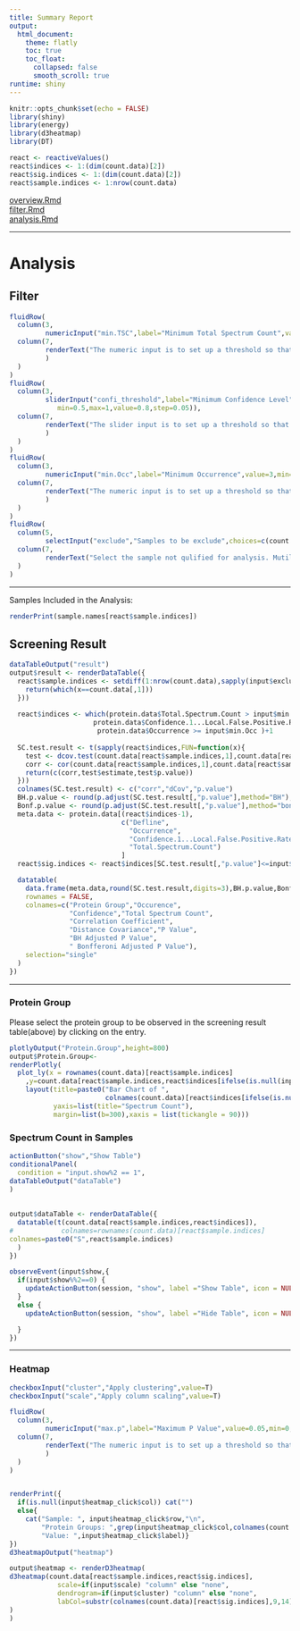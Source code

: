 ---
title: Summary Report
output: 
  html_document:
    theme: flatly
    toc: true
    toc_float:
      collapsed: false
      smooth_scroll: true
runtime: shiny
---

```{r setup, include=FALSE}
knitr::opts_chunk$set(echo = FALSE)
library(shiny)
library(energy)
library(d3heatmap)
library(DT)

react <- reactiveValues()
react$indices <- 1:(dim(count.data)[2])
react$sig.indices <- 1:(dim(count.data)[2])
react$sample.indices <- 1:nrow(count.data)
```
[overview.Rmd](overview.Rmd)  
[filter.Rmd](filter.Rmd)  
[analysis.Rmd](analysis.Rmd)  

<hr>
# Analysis
## Filter  
```{r filters}
fluidRow(
  column(3,
         numericInput("min.TSC",label="Minimum Total Spectrum Count",value=5)),
  column(7,
         renderText("The numeric input is to set up a threshold so that only protein groups whose total spectrum count is greater than this threshold will be included for following analysis."
         )
  )
)
fluidRow(
  column(3,
         sliderInput("confi_threshold",label="Minimum Confidence Level",
            min=0.5,max=1,value=0.8,step=0.05)),
  column(7,
         renderText("The slider input is to set up a threshold so that only protein groups whose confidence level is greater than this threshold will be included for following analysis."
         )
  )
)
fluidRow(
  column(3,
         numericInput("min.Occ",label="Minimum Occurrence",value=3,min=0,max=14)),
  column(7,
         renderText("The numeric input is to set up a threshold so that only protein groups whose occurrence is greater than this threshold will be included for following analysis."
         )
  )
)
fluidRow(
  column(5,
         selectInput("exclude","Samples to be exclude",choices=c(count.data[,1]),multiple=TRUE, selectize=FALSE)),
  column(7,
         renderText("Select the sample not qulified for analysis. Mutilple selection is allowed by press 'Ctrl' on keyboard. To deselect one entry, press 'Ctrl' and click the entry you want to deselect.")
  )
)
```
<hr>

Samples Included in the Analysis:
```{r SampleIncluded}
renderPrint(sample.names[react$sample.indices])
```

## Screening Result
```{r}
dataTableOutput("result")
output$result <- renderDataTable({
  react$sample.indices <- setdiff(1:nrow(count.data),sapply(input$exclude,function(x){
    return(which(x==count.data[,1]))
  }))
  
  react$indices <- which(protein.data$Total.Spectrum.Count > input$min.TSC &
                     protein.data$Confidence.1...Local.False.Positive.Rate.>=input$confi_threshold &
                      protein.data$Occurrence >= input$min.Occ )+1
  
  SC.test.result <- t(sapply(react$indices,FUN=function(x){
    test <- dcov.test(count.data[react$sample.indices,1],count.data[react$sample.indices,x],R=3000)
    corr <- cor(count.data[react$sample.indices,1],count.data[react$sample.indices,x])
    return(c(corr,test$estimate,test$p.value))
  }))
  colnames(SC.test.result) <- c("corr","dCov","p.value")
  BH.p.value <- round(p.adjust(SC.test.result[,"p.value"],method="BH"),digits=3)
  Bonf.p.value <- round(p.adjust(SC.test.result[,"p.value"],method="bonferroni"),digits=3)
  meta.data <- protein.data[(react$indices-1),
                            c("Defline",
                              "Occurrence",
                              "Confidence.1...Local.False.Positive.Rate.",
                              "Total.Spectrum.Count")
                            ]
  react$sig.indices <- react$indices[SC.test.result[,"p.value"]<=input$max.p]

  datatable(
    data.frame(meta.data,round(SC.test.result,digits=3),BH.p.value,Bonf.p.value),
    rownames = FALSE,
    colnames=c("Protein Group","Occurence",
               "Confidence","Total Spectrum Count",
               "Correlation Coefficient",
               "Distance Covariance","P Value",
               "BH Adjusted P Value",
               " Bonfferoni Adjusted P Value"),
    selection="single"
  )
})
```
<hr>

### Protein Group
Please select the protein group to be observed in the screening result table(above) by clicking on the entry.
```{r}
plotlyOutput("Protein.Group",height=800)
output$Protein.Group<-
renderPlotly(
  plot_ly(x = rownames(count.data)[react$sample.indices]
    ,y=count.data[react$sample.indices,react$indices[ifelse(is.null(input$result_rows_selected),1,input$result_rows_selected)]],type="bar")%>%
    layout(title=paste0("Bar Chart of ",
                        colnames(count.data)[react$indices[ifelse(is.null(input$result_rows_selected),1,input$result_rows_selected)]]),
           yaxis=list(title="Spectrum Count"),     
           margin=list(b=300),xaxis = list(tickangle = 90)))
```

### Spectrum Count in Samples
```{r}
actionButton("show","Show Table")
conditionalPanel(
  condition = "input.show%2 == 1",
dataTableOutput("dataTable")
) 
  
  
output$dataTable <- renderDataTable({
  datatable(t(count.data[react$sample.indices,react$indices]),
#            colnames=rownames(count.data)[react$sample.indices]
colnames=paste0("S",react$sample.indices)
  )
})

observeEvent(input$show,{
  if(input$show%%2==0) {
    updateActionButton(session, "show", label ="Show Table", icon = NULL)
  }
  else {
    updateActionButton(session, "show", label ="Hide Table", icon = NULL)

  }
})


```
<hr>

### Heatmap
```{r}
checkboxInput("cluster","Apply clustering",value=T)
checkboxInput("scale","Apply column scaling",value=T)

fluidRow(
  column(3,
         numericInput("max.p",label="Maximum P Value",value=0.05,min=0,max=1,step=0.01)),
  column(7,
         renderText("The numeric input is to set up a threshold so that only protein groups whose p-value is smaller than this threshold will be included in the heatmap below."
         )
  )
)


renderPrint({
  if(is.null(input$heatmap_click$col)) cat("")
  else{
    cat("Sample: ", input$heatmap_click$row,"\n",
        "Protein Groups: ",grep(input$heatmap_click$col,colnames(count.data)[react$sig.indices],value=T),"\n",
        "Value: ",input$heatmap_click$label)}
})
d3heatmapOutput("heatmap")

output$heatmap <- renderD3heatmap(
d3heatmap(count.data[react$sample.indices,react$sig.indices],
            scale=if(input$scale) "column" else "none",
            dendrogram=if(input$cluster) "column" else "none",
            labCol=substr(colnames(count.data)[react$sig.indices],9,14)
)
)
```